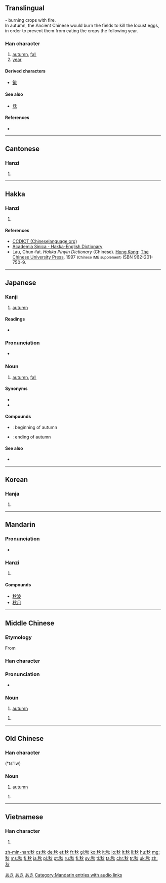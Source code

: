 {{also|秌}}
==Translingual==
{{Han compound|禾|t1=grain|火|t2=fire|ls=ic}} - burning crops with fire. <br />
In autumn, the Ancient Chinese would burn the fields to kill the locust eggs, in order to prevent them from eating the crops the following year.
{{stroke order|strokes=9}}

===Han character===
{{Han char|rn=115|rad=禾|as=04|sn=9|four=2998<sub>0</sub>|canj=竹木火 (HDF)|ids=⿰[[禾]][[火]]}}

# [[autumn]], [[fall]]
# [[year]]

====Derived characters====
* [[鍬]]

====See also====
* [[秌]]

====References====
* {{Han ref|kx=0850.060|dkj=24940|dj=1273.020|hdz=42595.050|uh=79CB|ud=31179|bh=ACEE|bd=44270}}

----

==Cantonese==

===Hanzi===
{{yue-hanzi|jyut=cau<sup>1</sup>|y=chāu}}

# {{defn|lang=yue|sort=禾04}}

----

==Hakka==

===Hanzi===
{{hak-hanzi|poj=tshiu|gd=ts'iu<sup>1</sup>; ts'ieu<sup>1</sup> [Hong Kong]|hpy=qiu1}}

# {{defn|lang=hak|sort=禾04}}

====References====
* [http://www.chinalanguage.com/dictionaries/?mode=view&view=chardict&query=%E7%A7%8B CCDICT (Chineselanguage.org)]
* [http://minhakka.ling.sinica.edu.tw/bkg/hakyin/search.php?DETAIL=1&LIMIT=id=50606&dbname=su_tian_1&graph=2 Academia Sinica - Hakka-English Dictionary]
* Lau, Chun-fat. ''Hakka Pinyin Dictionary'' (Chinese). [[Hong Kong]]: [[w:Chinese University of Hong Kong|The Chinese University Press]], 1997 <small>(Chinese IME supplement)</small> ISBN 962-201-750-9.

----

==Japanese==

===Kanji===
{{ja-kanji|grade=2|rs=禾04}}

# [[autumn]]

====Readings====
* {{ja-readings
|goon=[[しゅ]] (shu) {{qualifier|non-[[w:Jōyō kanji|Jōyō]] reading}}
|kanon=[[しゅう]] (shū) < [[しう]] (shiu)
|kun=[[あき]] (aki), [[とき]] (toki)}}

===Pronunciation===
* {{ja-accent-common|a|あ|き}}

===Noun===
{{ja-noun|あき}}

# [[autumn]], [[fall]] {{gloss|season}}

====Synonyms====
* {{ja-r|秋季|しゅうき}}
* {{ja-r|秋期|しゅうき}}

====Compounds====
* {{ja-r|初秋|しょしゅう}}: beginning of autumn
* {{ja-r|晩秋|ばんしゅう}}: ending of autumn

====See also====
* {{ja-r|紅葉|gloss=red leaves; autumn colors|こうよう}}

[[Category:1000 Japanese basic words|あき]]
[[Category:ja:Calendar terms|あき]]
[[Category:ja:Seasons|あき]]

----

==Korean==

===Hanja===
{{ko-hanja|hangeul=추|eumhun=[[가을]]추|ehy=kaulchwu|rv=chu|mr=ch'u|y=chwu}}

# {{defn|lang=ko|sort=禾04}}

----

==Mandarin==

===Pronunciation===
* {{audio|zh-qiū.ogg|audio}}

===Hanzi===
{{cmn-hanzi|pin=[[qiū]] ([[qiu1]])|wg=ch'iu<sup>1</sup>}}

# {{defn|lang=cmn|sort=禾04}}

====Compounds====
* [[秋波]]
* [[秋月]]

[[Category:Mandarin entries with audio links]]

----

==Middle Chinese==

===Etymology===
From {{etyl|och|ltc}} {{term|秋|tr=*tsʰiw|lang=och}}
{{zh-hanzi|秋}}

===Han character===
{{head|ltc|sc=Hani|tr= ''Karlgren-Li'' tshiə̆u:, ''Baxter-Sagart'' tshiuw}}

===Pronunciation===
* {{IPA|[t͡sʰiu]|lang=ltc}}

===Noun===
{{head|ltc|noun}}

# [[autumn]]

# {{defn|ltc}}

----

==Old Chinese==
{{zh-hanzi|秋}}

===Han character===
{{head|och|noun|sc=Hani}} (*tsʰiw)

===Noun===
{{head|och|noun|sc=Hani}}{{attention|och|needs inflection template}}

# [[autumn]]

# {{defn|och}}

----

==Vietnamese==

===Han character===
{{vi-hantu|[[thu]]|rs=禾04}}

# {{defn|lang=vi|sort=禾04}}

[[zh-min-nan:秋]]
[[cs:秋]]
[[de:秋]]
[[et:秋]]
[[fr:秋]]
[[gl:秋]]
[[ko:秋]]
[[it:秋]]
[[lo:秋]]
[[lt:秋]]
[[li:秋]]
[[hu:秋]]
[[mg:秋]]
[[ms:秋]]
[[fj:秋]]
[[ja:秋]]
[[pl:秋]]
[[pt:秋]]
[[ru:秋]]
[[fi:秋]]
[[sv:秋]]
[[tl:秋]]
[[ta:秋]]
[[chr:秋]]
[[tr:秋]]
[[uk:秋]]
[[zh:秋]]